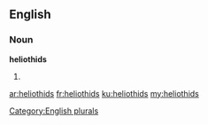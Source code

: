 ==English==

===Noun===
'''heliothids'''

# {{plural of|[[heliothid]]}}

[[Category:English plurals]]

[[ar:heliothids]]
[[fr:heliothids]]
[[ku:heliothids]]
[[my:heliothids]]
